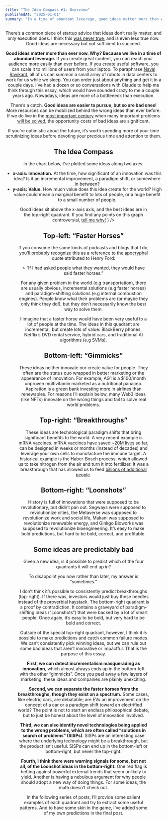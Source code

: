 ```yaml
---
title: "The Idea Compass #1: Overview"
publishedAt: "2025-01-01"
summary: "In a time of abundant leverage, good ideas matter more than ever."
---
```



<Header title={frontmatter.title} publishedAt={frontmatter.publishedAt} />

There’s a common piece of startup advice that ideas don’t really matter, and only execution does. I think this [was never true](https://stephenmalina.com/post/2021-02-21-ideas-not-mattering-is-a-psyop/), and is even less true now. Good ideas are necessary but not sufficient to succeed.

**Good ideas matter more than ever now. Why? Because we live in a time of abundant leverage.** If you create great content, you can reach your audience more easily than ever before. If you create useful software, you can scale it to millions of users from your laptop. To paraphrase [Naval Ravikant](https://nav.al/rich), all of us can summon a small army of robots in data centers to work for us while we sleep. You can order just about anything and get it in a couple days. I’ve had a dozen or so conversations with Claude to help me think through this essay, which would have sounded crazy to me a couple years ago. Nowadays, ideas are more of a bottleneck than execution.

There’s a catch. **Good ideas are easier to pursue, but so are bad ones\!** More resources can be mobilized behind the wrong ideas than ever before. If we do live in the [most important century](https://www.cold-takes.com/most-important-century/) when many important problems [will be solved](https://darioamodei.com/machines-of-loving-grace), the opportunity costs of bad ideas are significant. 

If you’re optimistic about the future, it’s worth spending more of your time scrutinizing ideas before devoting your precious time and attention to them.

## The Idea Compass

In the chart below, I've plotted some ideas along two axes:

* **x-axis: Innovation.** At the time, how significant of an innovation was this idea? Is it an incremental improvement, a paradigm shift, or somewhere in between?  
* **y-axis: Value.** How much value does this idea create for the world? High value could mean a marginal benefit to lots of people, or a huge benefit to a small number of people.

<Figure
  src="/assets/blog/idea-compass.svg"
  className="my-4"
  alt="The idea compass"
  caption={
    <span>
    Good ideas sit above the x-axis axis, and the best ideas are in the top-right quadrant. If you find any points on this graph controversial, <a href="mailto:miloknowles97@gmail.com">tell me why!</a>
    </span>
  }
/>

## Top-left: “Faster Horses”

If you consume the same kinds of podcasts and blogs that I do, you'll probably recognize this as a reference to the [apocryphal](https://hbr.org/2011/08/henry-ford-never-said-the-fast) quote attributed to Henry Ford:

\> “If I had asked people what they wanted, they would have said faster horses.”

For any given problem in the world (e.g transportation), there are usually obvious, incremental solutions (e.g faster horses) and paradigm-shifting solutions (e.g internal combustion engines). People know what their problems are (or maybe they only think they do\!), but they don’t necessarily know the best way to solve them.

I imagine that a faster horse would have been very useful to a lot of people at the time. The ideas in this quadrant are incremental, but create lots of value: BlackBerry phones, Netflix’s DVD rental service, hybrid cars, and traditional AI algorithms (e.g SVMs).

## Bottom-left: “Gimmicks”

These ideas neither innovate nor create value for people. They often are the status quo wrapped in better marketing or the appearance of innovation. For example, AG1 is a $100/month unproven multivitamin marketed as a nutritional panacea. Aspiration is a green bank investing more in airlines than renewables. For reasons I’ll explain below, many Web3 ideas (like NFTs) innovate on the wrong things and fail to solve real world problems.

## Top-right: “Breakthroughs”

These ideas are technological paradigm shifts that bring significant benefits to the world. A very recent example is mRNA vaccines. mRNA vaccines have saved [\~20M lives](https://pmc.ncbi.nlm.nih.gov/articles/PMC9537923/) so far, can be designed in weeks or months (instead of decades) and leverage your own cells to manufacture the immune target. A historical example is the Haber-Bosch process, which allowed us to take nitrogen from the air and turn it into fertilizer. It was a breakthrough that has allowed us to feed [billions of additional people](https://www.sciencedirect.com/science/article/abs/pii/S0167880903003402).

## Bottom-right: “Loonshots”

History is full of innovations that were supposed to be revolutionary, but didn’t pan out. Segways were supposed to revolutionize cities, the Metaverse was supposed to revolutionize work and social life, Makani was supposed to revolutionize renewable energy, and Ginkgo Bioworks was supposed to revolutionize bioengineering. It’s easy to make bold predictions, but hard to be bold, correct, and profitable.

## Some ideas are predictably bad

Given a new idea, is it possible to predict which of the four quadrants it will end up in?

To disappoint you now rather than later, my answer is “sometimes.”

I don’t think it’s possible to consistently predict breakthroughs (top-right). If there was, investors would just buy these needles instead of the proverbial haystack. The bottom-right quadrant is a proof by contradiction. It contains a graveyard of paradigm-shifting ideas (“Loonshots”) that were backed by a lot of smart people. Once again, it’s easy to be bold, but very hard to be bold and correct.

Outside of the special top-right quadrant, however, I think it *is* possible to make predictions and catch common failure modes. We can’t consistently pick winning ideas, but we can rule out some bad ideas that aren’t innovative or impactful. That is the purpose of this essay.

**First, we can detect incrementalism masquerading as innovation**, which almost always ends up in the bottom-left with the other “gimmicks”. Once you peel away a few layers of marketing, these ideas and companies are plainly unexciting.

**Second, we can separate the faster horses from the breakthroughs, though they exist on a spectrum.** Some cases, like electric cars, are debatable; are EVs an improvement on the concept of a car or a paradigm shift toward an electrified world? The point is not to start an endless philosophical debate, but to just be honest about the level of innovation involved. 

**Third, we can also identify novel technologies being applied to the wrong problems, which are often called “solutions in search of problems” (SISPs)**. SISPs are an interesting case where the underlying technology might be a breakthrough, but the product isn’t useful. SISPs can end up in the bottom-left or bottom-right, but never the top-right.

**Fourth, I think there were warning signals for some, but not all, of the Loonshot ideas in the bottom-right.** One red flag is betting against powerful external trends that seem unlikely to yield. Another is having a nebulous argument for why people should adopt a new way of doing things. For some ideas, the math doesn’t check out.

In the following series of posts, I’ll provide some salient examples of each quadrant and try to extract some useful patterns. And to have some skin in the game, I’ve added some of my own predictions in the final post.